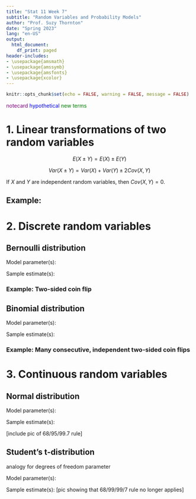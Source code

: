 ```yaml
---
title: "Stat 11 Week 7"
subtitle: "Random Variables and Probability Models" 
author: "Prof. Suzy Thornton"
date: "Spring 2023"
lang: "en-US"
output:
  html_document:
    df_print: paged
header-includes:
- \usepackage{amsmath}
- \usepackage{amssymb}
- \usepackage{amsfonts}
- \usepackage{xcolor}
---
```


```r
knitr::opts_chunk$set(echo = FALSE, warning = FALSE, message = FALSE)
```


<span style="color:purple">notecard</span>
<span style="color:blue">hypothetical</span>
<span style="color:green">new terms</span>
  
 
  
# 1. Linear transformations of two random variables 
  
$$E(X \pm Y) = E(X) \pm E(Y)$$

$$Var(X \pm Y) = Var(X) + Var(Y) \pm 2Cov(X,Y)$$ 

If $X$ and $Y$ are independent random variables, then $Cov(X,Y)=0$. 

## Example: 



# 2. Discrete random variables 

## Bernoulli distribution

Model parameter(s): 

Sample estimate(s): 

### Example: Two-sided coin flip



## Binomial distribution


Model parameter(s): 

Sample estimate(s): 

### Example: Many consecutive, independent two-sided coin flips


  
# 3. Continuous random variables 


## Normal distribution 


Model parameter(s): 

Sample estimate(s): 

[include pic of 68/95/99.7 rule]


## Student's t-distribution 

analogy for degrees of freedom parameter 

Model parameter(s): 

Sample estimate(s): 
[pic showing that 68/99/99/7 rule no longer applies]  